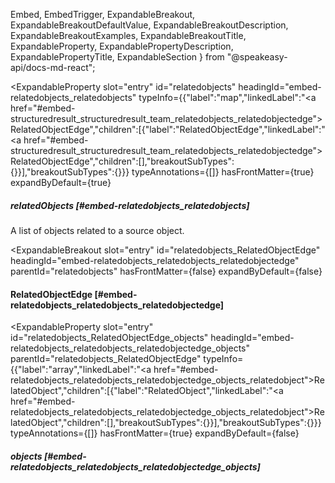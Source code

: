   Embed,
  EmbedTrigger,
  ExpandableBreakout,
  ExpandableBreakoutDefaultValue,
  ExpandableBreakoutDescription,
  ExpandableBreakoutExamples,
  ExpandableBreakoutTitle,
  ExpandableProperty,
  ExpandablePropertyDescription,
  ExpandablePropertyTitle,
  ExpandableSection
} from "@speakeasy-api/docs-md-react";

<ExpandableSection>

<ExpandableProperty
  slot="entry"
  id="relatedobjects"
  headingId="embed-relatedobjects_relatedobjects"
  typeInfo={{"label":"map","linkedLabel":"<a href=\"#embed-structuredresult_structuredresult_team_relatedobjects_relatedobjectedge\">RelatedObjectEdge</a>","children":[{"label":"RelatedObjectEdge","linkedLabel":"<a href=\"#embed-structuredresult_structuredresult_team_relatedobjects_relatedobjectedge\">RelatedObjectEdge</a>","children":[],"breakoutSubTypes":{}}],"breakoutSubTypes":{}}}
  typeAnnotations={[]}
  hasFrontMatter={true}
  expandByDefault={true}
>

<ExpandablePropertyTitle slot="title">

##### relatedObjects [#embed-relatedobjects_relatedobjects]

</ExpandablePropertyTitle>

<ExpandablePropertyDescription slot="description">

A list of objects related to a source object.

</ExpandablePropertyDescription>

</ExpandableProperty>

<ExpandableBreakout
  slot="entry"
  id="relatedobjects_RelatedObjectEdge"
  headingId="embed-relatedobjects_relatedobjects_relatedobjectedge"
  parentId="relatedobjects"
  hasFrontMatter={false}
  expandByDefault={false}
>

<ExpandableBreakoutTitle slot="title">

#### RelatedObjectEdge [#embed-relatedobjects_relatedobjects_relatedobjectedge]

</ExpandableBreakoutTitle>

<ExpandableBreakoutDescription slot="description">

</ExpandableBreakoutDescription>

<ExpandableBreakoutExamples slot="examples">

</ExpandableBreakoutExamples>

<ExpandableBreakoutDefaultValue slot="defaultValue">

</ExpandableBreakoutDefaultValue>

</ExpandableBreakout>

<ExpandableProperty
  slot="entry"
  id="relatedobjects_RelatedObjectEdge_objects"
  headingId="embed-relatedobjects_relatedobjects_relatedobjectedge_objects"
  parentId="relatedobjects_RelatedObjectEdge"
  typeInfo={{"label":"array","linkedLabel":"<a href=\"#embed-relatedobjects_relatedobjects_relatedobjectedge_objects_relatedobject\">RelatedObject</a>","children":[{"label":"RelatedObject","linkedLabel":"<a href=\"#embed-relatedobjects_relatedobjects_relatedobjectedge_objects_relatedobject\">RelatedObject</a>","children":[],"breakoutSubTypes":{}}],"breakoutSubTypes":{}}}
  typeAnnotations={[]}
  hasFrontMatter={true}
  expandByDefault={false}
>

<ExpandablePropertyTitle slot="title">

##### objects [#embed-relatedobjects_relatedobjects_relatedobjectedge_objects]

</ExpandablePropertyTitle>

<Embed slot="embed">

<EmbedTrigger slot="trigger" embedTitle="objects" triggerText="View objects details">

<Embedobjects />

</EmbedTrigger>

</Embed>

</ExpandableProperty>

</ExpandableSection>